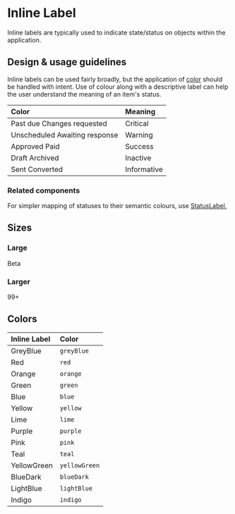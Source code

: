 
<Meta title="Components/Status and Feedback/InlineLabel" />

# Inline Label

Inline labels are typically used to indicate state/status on objects within the
application.

## Design & usage guidelines

Inline labels can be used fairly broadly, but the application of
[color](../?path=/docs/design-colors--page) should be handled with intent. Use
of colour along with a descriptive label can help the user understand the
meaning of an item's status.

| Color                                                                                                             | Meaning     |
| :---------------------------------------------------------------------------------------------------------------- | :---------- |
| <InlineLabel color="red">Past due</InlineLabel> <InlineLabel color="red">Changes requested</InlineLabel>          | Critical    |
| <InlineLabel color="yellow">Unscheduled</InlineLabel> <InlineLabel color="yellow">Awaiting response</InlineLabel> | Warning     |
| <InlineLabel color="green">Approved</InlineLabel> <InlineLabel color="green">Paid</InlineLabel>                   | Success     |
| <InlineLabel color="greyBlue">Draft</InlineLabel> <InlineLabel color="greyBlue">Archived</InlineLabel>            | Inactive    |
| <InlineLabel color="lightBlue">Sent</InlineLabel> <InlineLabel color="lightBlue">Converted</InlineLabel>          | Informative |

### Related components

For simpler mapping of statuses to their semantic colours, use
[StatusLabel.](../?path=/docs/components-status-and-feedback-statuslabel-docs--page)

## Sizes

### Large

<Canvas>
  <InlineLabel size="large" color="blue">
    Beta
  </InlineLabel>
</Canvas>

### Larger

<Canvas>
  <InlineLabel size="larger" color="green">
    99+
  </InlineLabel>
</Canvas>

## Colors

| Inline Label                                               | Color         |
| :--------------------------------------------------------- | :------------ |
| <InlineLabel color="greyBlue">GreyBlue</InlineLabel>       | `greyBlue`    |
| <InlineLabel color="red">Red</InlineLabel>                 | `red`         |
| <InlineLabel color="orange">Orange</InlineLabel>           | `orange`      |
| <InlineLabel color="green">Green</InlineLabel>             | `green`       |
| <InlineLabel color="blue">Blue</InlineLabel>               | `blue`        |
| <InlineLabel color="yellow">Yellow</InlineLabel>           | `yellow`      |
| <InlineLabel color="lime">Lime</InlineLabel>               | `lime`        |
| <InlineLabel color="purple">Purple</InlineLabel>           | `purple`      |
| <InlineLabel color="pink">Pink</InlineLabel>               | `pink`        |
| <InlineLabel color="teal">Teal</InlineLabel>               | `teal`        |
| <InlineLabel color="yellowGreen">YellowGreen</InlineLabel> | `yellowGreen` |
| <InlineLabel color="blueDark">BlueDark</InlineLabel>       | `blueDark`    |
| <InlineLabel color="lightBlue">LightBlue</InlineLabel>     | `lightBlue`   |
| <InlineLabel color="indigo">Indigo</InlineLabel>           | `indigo`      |
